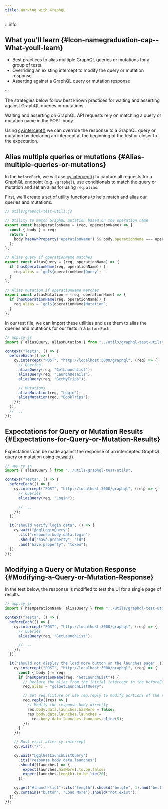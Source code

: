 ```yaml
---
title: Working with GraphQL
---
```


:::info

## <Icon name="graduation-cap" /> What you'll learn {#Icon-namegraduation-cap--What-youll-learn}

- Best practices to alias multiple GraphQL queries or mutations for a group of
  tests.
- Overriding an existing intercept to modify the query or mutation response
- Asserting against a GraphQL query or mutation response

:::

The strategies below follow best known practices for waiting and asserting
against GraphQL queries or mutations.

Waiting and asserting on GraphQL API requests rely on matching a query or
mutation name in the POST body.

Using [cy.intercept()](/api/commands/intercept) we can override the response to
a GraphQL query or mutation by declaring an intercept at the beginning of the
test or closer to the expectation.

## Alias multiple queries or mutations {#Alias-multiple-queries-or-mutations}

In the `beforeEach`, we will use [cy.intercept()](/api/commands/intercept) to
capture all requests for a GraphQL endpoint (e.g. `/graphql`), use conditionals
to match the query or mutation and set an alias for using `req.alias`.

First, we'll create a set of utility functions to help match and alias our
queries and mutations.

```js
// utils/graphql-test-utils.js

// Utility to match GraphQL mutation based on the operation name
export const hasOperationName = (req, operationName) => {
  const { body } = req;
  return (
    body.hasOwnProperty("operationName") && body.operationName === operationName
  );
};

// Alias query if operationName matches
export const aliasQuery = (req, operationName) => {
  if (hasOperationName(req, operationName)) {
    req.alias = `gql${operationName}Query`;
  }
};

// Alias mutation if operationName matches
export const aliasMutation = (req, operationName) => {
  if (hasOperationName(req, operationName)) {
    req.alias = `gql${operationName}Mutation`;
  }
};
```

In our test file, we can import these utilities and use them to alias the
queries and mutations for our tests in a `beforeEach`.

```js
// app.cy.js
import { aliasQuery, aliasMutation } from "../utils/graphql-test-utils";

context("Tests", () => {
  beforeEach(() => {
    cy.intercept("POST", "http://localhost:3000/graphql", (req) => {
      // Queries
      aliasQuery(req, "GetLaunchList");
      aliasQuery(req, "LaunchDetails");
      aliasQuery(req, "GetMyTrips");

      // Mutations
      aliasMutation(req, "Login");
      aliasMutation(req, "BookTrips");
    });
  });
  // ...
});
```

## Expectations for Query or Mutation Results {#Expectations-for-Query-or-Mutation-Results}

Expectations can be made against the response of an intercepted GraphQL query or
mutation using [cy.wait()](/api/commands/wait).

```js
// app.cy.js
import { aliasQuery } from "../utils/graphql-test-utils";

context("Tests", () => {
  beforeEach(() => {
    cy.intercept("POST", "http://localhost:3000/graphql", (req) => {
      // Queries
      aliasQuery(req, "Login");

      // ...
    });
  });

  it("should verify login data", () => {
    cy.wait("@gqlLoginQuery")
      .its("response.body.data.login")
      .should("have.property", "id")
      .and("have.property", "token");
  });
});
```

## Modifying a Query or Mutation Response {#Modifying-a-Query-or-Mutation-Response}

In the test below, the response is modified to test the UI for a single page of
results.

```js
// app.cy.js
import { hasOperationName, aliasQuery } from "../utils/graphql-test-utils";

context("Tests", () => {
  beforeEach(() => {
    cy.intercept("POST", "http://localhost:3000/graphql", (req) => {
      // Queries
      aliasQuery(req, "GetLaunchList");

      // ...
    });
  });

  it("should not display the load more button on the launches page", () => {
    cy.intercept("POST", "http://localhost:3000/graphql", (req) => {
      const { body } = req;
      if (hasOperationName(req, "GetLaunchList")) {
        // Declare the alias from the initial intercept in the beforeEach
        req.alias = "gqlGetLaunchListQuery";

        // Set req.fixture or use req.reply to modify portions of the response
        req.reply((res) => {
          // Modify the response body directly
          res.body.data.launches.hasMore = false;
          res.body.data.launches.launches =
            res.body.data.launches.launches.slice(5);
        });
      }
    });

    // Must visit after cy.intercept
    cy.visit("/");

    cy.wait("@gqlGetLaunchListQuery")
      .its("response.body.data.launches")
      .should((launches) => {
        expect(launches.hasMore).to.be.false;
        expect(launches.length).to.be.lte(20);
      });

    cy.get("#launch-list").its("length").should("be.gte", 1).and("be.lt", 20);
    cy.contains("button", "Load More").should("not.exist");
  });
});
```
